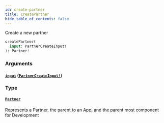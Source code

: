 ```yaml
---
id: create-partner
title: createPartner
hide_table_of_contents: false
---
```



Create a new partner

```graphql
createPartner(
  input: PartnerCreateInput!
): Partner!
```


### Arguments

#### [`input`](#) ([`PartnerCreateInput!`](/developers/shared-apis/adminidentity-api/graphql/reference/inputs/partner-create-input))




### Type

#### [`Partner`](/developers/shared-apis/adminidentity-api/graphql/reference/objects/partner)

Represents a Partner, the parent to an App, and the parent most component for Development




